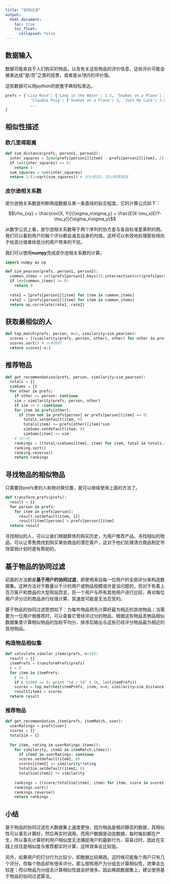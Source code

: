 ```yaml
---
title: "协同过滤"
output: 
  html_document:
    toc: true
    toc_float: 
      collapsed: false
---
```



## 数据输入
数据可能来自于人们购买的物品，以及有关这些物品的评价信息，这些评价可能会被表达成“是/否”之类的投票，或者是从1到5的评价值。

这些数据可以用python的嵌套字典轻松表达。

``` python
prefs = {'Lisa Rose': {'Lady in the Water': 2.5, 'Snakes on a Plane': 3.5}, 
           'Claudia Puig': {'Snakes on a Plane': 3, 'Just My Luck': 3.0},
           ...
}
```

## 相似性描述
### 欧几里得距离
``` python
def sim_distance(prefs, person1, person2):
  inter_squares = [pow(prefs[person1][item] - prefs[person2][item], 2) for item in prefs[person1] if item in prefs[person2]]
  if len(inter_squares) == 0:
    return 0
  sum_squares = sum(inter_squares)
  return 1/(1+sqrt(sum_squares)) # 对分母加1，防止除零错误
```

### 皮尔逊相关系数
皮尔逊相关系数是判断两组数据与某一条直线的拟合程度。它的计算公式如下：

$$\rho_{xy} = \frac{cov(X, Y)}{\sigma_x\sigma_y} = \frac{E(X-\mu_x)E(Y-\mu_y)}{\sigma_x\sigma_y}$$

从数学公式上看，皮尔逊相关系数等于两个序列的协方差与各自标准差乘积的商。我们可以看到用户的每个评分都会减去自身的均值，这样可以有效地处理那些倾向于给高分或者给低分的用户带来的干扰。

我们可以使用**numpy**完成皮尔逊相关系数的计算。

``` python
import numpy as np

def sim_pearson(prefs, person1, person2):
  common_items = set(prefs[person1].keys()).intersection(set(prefs[person2].keys()))
  if len(common_items) == 0:
    return 0
  
  rate1 = [prefs[person1][item] for item in common_items]
  rate2 = [prefs[person2][item] for item in common_items]
  return np.correlate(rate1, rate2)
```

## 获取最相似的人
``` python
def top_match(prefs, person, n=5, similarity=sim_pearson):
  scores = [(similarity(prefs, person, other), other) for other in prefs if other != person]
  scores.sort() # 升序排列
  return scores[-n:]
```


## 推荐物品
``` python
def get_recommendation(prefs, person, similarity=sim_pearson):
  totals = {}
  simSums = {}
  for other in prefs:
    if other == person: continue
    sim = similarity(prefs, person, other)
    if sim <= 0 :continue
    for item in prefs[other]:
      if item not in prefs[person] or prefs[person][item] == 0:
        totals.setdefault(item, 0)
        totals[item] += prefs[other][item]*sim
        simSums.setdefault(item, 0)
        simSums[item] += sim
    # 归一化
    rankings = [(total/simSums[item], item) for item, total in totals.items()]
    ranking.sort()
    ranking.reverse()
    return rankings
```

## 寻找物品的相似物品
只需要将prefs里的人和物对换位置，就可以继续使用上面的方法了。

``` python
def transform_prefs(prefs):
  result = {}
  for person in prefs:
    for item in prefs[person]:
      result.setdefault(item, {})
      result[item][person] = prefs[person][item]
  return result
```

寻找相似的人，可以让我们根据群体的购买历史，为用户推荐产品。寻找相似的物品，可以让零售商找到购买某些商品的潜在客户，这对于他们处理清仓商品制定市场营销计划时是有帮助的。

## 基于物品的协同过滤
前面的方法都是**基于用户的协同过滤**，即使用来自每一位用户的全部评分来构造数据集。这种方法对于数量以千计的用户或物品规模或许是没问题的，但对于有着上百万客户和商品的大型网站而言，将一个用户与所有其他用户进行比较，再对每位用户评分过的商品进行权值计算，其速度可能是无法忍受的。

基于物品的协同过滤思想如下：为每件物品预先计算好最为相近的其他物品；当需要为一位用户做推荐时，可以查看它曾经评过分的物品，根据这些物品去物品相似数据集里计算相似物品的加权平均分，排序后输出与这些已经评分物品最为相近的其他物品。

### 构造物品相似集

``` python
def calculate_similar_items(prefs, n=10):
  result = {}
  itemPrefs = transformPrefs(prefs)
  c = 0
  for item in itemPrefs:
    c += 1
    if c %1000 == 0: print "%d / %d" % (c, len(itemPrefs))
    scores = top_matches(itemPrefs, item, n=n, similarity=sim_distance)
    result[item] = scores
  return result
```

### 推荐物品
``` python
def get_recommendation_item(prefs, itemMatch, user):
  userRatings = prefs[user]
  scores = {}
  totalSim = {}
  
  for item, rating in userRatings.items():
    for similarity, item2 in itemMatch.items():
      if item2 in userRatings: continue
      scores.setdefault(item2, 0)
      scores[item2] += similarity*rating
      totalSim.setdefault(item2, 0)
      totalSim[item2] += similarity
      
    rankings = [(score/totalSim[item], item) for item, score in scores.items()]
    rankings.sort()
    rankings.reverse()
    return rankings
```

## 小结
基于物品的协同过滤在大数据集上速度更快，因为物品是相对静态的数据，其相似性可以事先计算好，然后再实时调用。而用户数据是动态数据，每时每刻都在产生，所以事先计算好的用户相似度无法捕捉用户的最新行为，容易过时，因此在实践上往往是相似度与推荐都实时计算，这样效率会比较低。

另外，如果用户的打分行为比较少，即数据比较稀疏。这时候可能每个用户只有几个评分，但每个物品却有很多评分。那么按照用户为分组去计算相似性，效果会比较差；而以物品为分组去计算相似性就会好很多。因此稀疏数据集上，建议使用基于物品的协同过滤算法。




